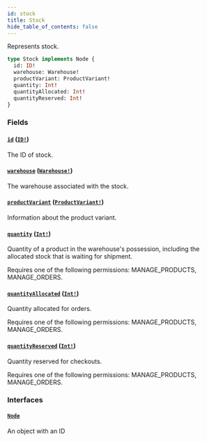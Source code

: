 ```yaml
---
id: stock
title: Stock
hide_table_of_contents: false
---
```


Represents stock.

```graphql
type Stock implements Node {
  id: ID!
  warehouse: Warehouse!
  productVariant: ProductVariant!
  quantity: Int!
  quantityAllocated: Int!
  quantityReserved: Int!
}
```

### Fields

#### [`id`](#) ([`ID!`](../../../developer/api-reference/scalars/id))

The ID of stock.

#### [`warehouse`](#) ([`Warehouse!`](../../../developer/api-reference/objects/warehouse))

The warehouse associated with the stock.

#### [`productVariant`](#) ([`ProductVariant!`](../../../developer/api-reference/objects/product-variant))

Information about the product variant.

#### [`quantity`](#) ([`Int!`](../../../developer/api-reference/scalars/int))

Quantity of a product in the warehouse's possession, including the allocated stock that is waiting for shipment.

Requires one of the following permissions: MANAGE_PRODUCTS, MANAGE_ORDERS.

#### [`quantityAllocated`](#) ([`Int!`](../../../developer/api-reference/scalars/int))

Quantity allocated for orders.

Requires one of the following permissions: MANAGE_PRODUCTS, MANAGE_ORDERS.

#### [`quantityReserved`](#) ([`Int!`](../../../developer/api-reference/scalars/int))

Quantity reserved for checkouts.

Requires one of the following permissions: MANAGE_PRODUCTS, MANAGE_ORDERS.

### Interfaces

#### [`Node`](../../../developer/api-reference/interfaces/node)

An object with an ID
